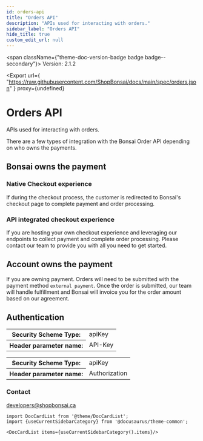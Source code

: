 ```yaml
---
id: orders-api
title: "Orders API"
description: "APIs used for interacting with orders."
sidebar_label: "Orders API"
hide_title: true
custom_edit_url: null
---
```



<span className={"theme-doc-version-badge badge badge--secondary"}>
  Version: 2.1.2
</span>

<Export
  url={
    "https://raw.githubusercontent.com/ShopBonsai/docs/main/spec/orders.json"
  }
  proxy={undefined}
></Export>

# Orders API

APIs used for interacting with orders.

There are a few types of integration with the Bonsai Order API depending on who owns the payments.

## Bonsai owns the payment

### Native Checkout experience

If during the checkout process, the customer is redirected to Bonsai's checkout page to complete payment and order processing.

### API integrated checkout experience

If you are hosting your own checkout experience and leveraging our endpoints to collect payment and complete order processing.
Please contact our team to provide you with all you need to get started.

## Account owns the payment

If you are owning payment. Orders will need to be submitted with the payment method `external payment`.
Once the order is submitted, our team will handle fulfillment and Bonsai will invoice you for the order amount based on our agreement.

<div style={{ marginBottom: "2rem" }}>
  <h2 id={"authentication"} style={{ marginBottom: "1rem" }}>
    Authentication
  </h2>
  <Tabs>
    <TabItem label={"API Key"} value={"APIKeyHeader"}>
      <div>
        <table>
          <tbody>
            <tr>
              <th>Security Scheme Type:</th>
              <td>apiKey</td>
            </tr>
            <tr>
              <th>Header parameter name:</th>
              <td>API-Key</td>
            </tr>
          </tbody>
        </table>
      </div>
    </TabItem>
    <TabItem label={"Authorization Header"} value={"AuthorizationHeader"}>
      <div>
        <table>
          <tbody>
            <tr>
              <th>Security Scheme Type:</th>
              <td>apiKey</td>
            </tr>
            <tr>
              <th>Header parameter name:</th>
              <td>Authorization</td>
            </tr>
          </tbody>
        </table>
      </div>
    </TabItem>
  </Tabs>
</div>
<div
  style={{
    display: "flex",
    flexDirection: "column",
    marginBottom: "var(--ifm-paragraph-margin-bottom)",
  }}
>
  <h3 style={{ marginBottom: "0.25rem" }}>Contact</h3>
  <span>
    <a href={"mailto:developers@shopbonsai.ca"}>developers@shopbonsai.ca</a>
  </span>
</div>

```mdx-code-block
import DocCardList from '@theme/DocCardList';
import {useCurrentSidebarCategory} from '@docusaurus/theme-common';

<DocCardList items={useCurrentSidebarCategory().items}/>
```
